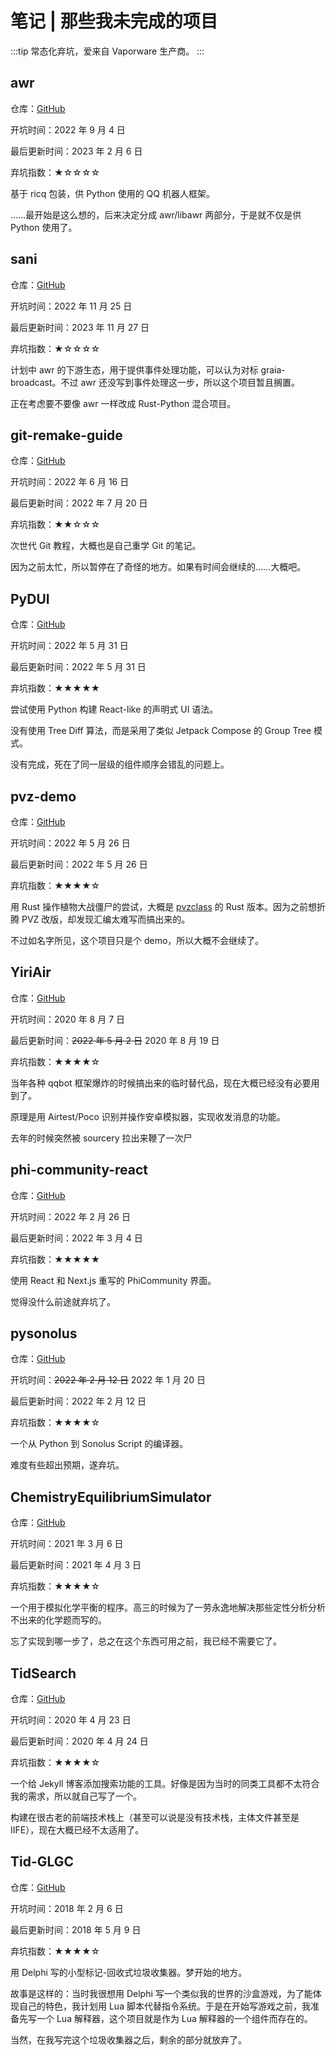 # 笔记 | 那些我未完成的项目

:::tip
常态化弃坑，爱来自 Vaporware 生产商。
:::


## awr

仓库：[GitHub](https://github.com/Wybxc/awr)

开坑时间：2022 年 9 月 4 日

最后更新时间：2023 年 2 月 6 日

弃坑指数：★☆☆☆☆

基于 ricq 包装，供 Python 使用的 QQ 机器人框架。

……最开始是这么想的，后来决定分成 awr/libawr 两部分，于是就不仅是供 Python 使用了。

## sani

仓库：[GitHub](https://github.com/Wybxc/sani)

开坑时间：2022 年 11 月 25 日

最后更新时间：2023 年 11 月 27 日

弃坑指数：★☆☆☆☆

计划中 awr 的下游生态，用于提供事件处理功能，可以认为对标 graia-broadcast。不过 awr 还没写到事件处理这一步，所以这个项目暂且搁置。

正在考虑要不要像 awr 一样改成 Rust-Python 混合项目。

## git-remake-guide

仓库：[GitHub](https://github.com/Wybxc/git-remake-guide)

开坑时间：2022 年 6 月 16 日

最后更新时间：2022 年 7 月 20 日

弃坑指数：★★☆☆☆

次世代 Git 教程，大概也是自己重学 Git 的笔记。

因为之前太忙，所以暂停在了奇怪的地方。如果有时间会继续的……大概吧。

## PyDUI

仓库：[GitHub](https://github.com/Wybxc/PyDUI)

开坑时间：2022 年 5 月 31 日

最后更新时间：2022 年 5 月 31 日

弃坑指数：★★★★★

尝试使用 Python 构建 React-like 的声明式 UI 语法。

没有使用 Tree Diff 算法，而是采用了类似 Jetpack Compose 的 Group Tree 模式。

没有完成，死在了同一层级的组件顺序会错乱的问题上。

## pvz-demo

仓库：[GitHub](https://github.com/Wybxc/pvz_demo)

开坑时间：2022 年 5 月 26 日

最后更新时间：2022 年 5 月 26 日

弃坑指数：★★★★☆

用 Rust 操作植物大战僵尸的尝试，大概是 [pvzclass](https://github.com/Lazuplis-Mei/pvzclass) 的 Rust 版本。因为之前想折腾 PVZ 改版，却发现汇编太难写而搞出来的。

不过如名字所见，这个项目只是个 demo，所以大概不会继续了。

## YiriAir

仓库：[GitHub](https://github.com/Wybxc/YiriAir)

开坑时间：2020 年 8 月 7 日

最后更新时间：<del>2022 年 5 月 2 日</del> 2020 年 8 月 19 日

弃坑指数：★★★★☆

当年各种 qqbot 框架爆炸的时候搞出来的临时替代品，现在大概已经没有必要用到了。

原理是用 Airtest/Poco 识别并操作安卓模拟器，实现收发消息的功能。

<HM>去年的时候突然被 sourcery 拉出来鞭了一次尸</HM>

## phi-community-react

仓库：[GitHub](https://github.com/Wybxc/phi-community-react)

开坑时间：2022 年 2 月 26 日

最后更新时间：2022 年 3 月 4 日

弃坑指数：★★★★★

使用 React 和 Next.js 重写的 PhiCommunity 界面。

觉得没什么前途就弃坑了。

## pysonolus

仓库：[GitHub](https://github.com/Wybxc/pysonolus)

开坑时间：<del>2022 年 2 月 12 日</del> 2022 年 1 月 20 日

最后更新时间：2022 年 2 月 12 日

弃坑指数：★★★★☆

一个从 Python 到 Sonolus Script 的编译器。

难度有些超出预期，遂弃坑。

## ChemistryEquilibriumSimulator

仓库：[GitHub](https://github.com/Wybxc/ChemistryEquilibriumSimulator)

开坑时间：2021 年 3 月 6 日

最后更新时间：2021 年 4 月 3 日

弃坑指数：★★★★☆

一个用于模拟化学平衡的程序。高三的时候为了一劳永逸地解决那些定性分析分析不出来的化学题而写的。

忘了实现到哪一步了，总之在这个东西可用之前，我已经不需要它了。

## TidSearch

仓库：[GitHub](https://github.com/Wybxc/TidSearch)

开坑时间：2020 年 4 月 23 日

最后更新时间：2020 年 4 月 24 日

弃坑指数：★★★★☆

一个给 Jekyll 博客添加搜索功能的工具。好像是因为当时的同类工具都不太符合我的需求，所以就自己写了一个。

构建在很古老的前端技术栈上（甚至可以说是没有技术栈，主体文件甚至是 IIFE），现在大概已经不太适用了。

## Tid-GLGC

仓库：[GitHub](https://github.com/Wybxc/Tid-GLGC)

开坑时间：2018 年 2 月 6 日

最后更新时间：2018 年 5 月 9 日

弃坑指数：★★★★☆

用 Delphi 写的小型标记-回收式垃圾收集器。梦开始的地方。

故事是这样的：当时我很想用 Delphi 写一个类似我的世界的沙盒游戏，为了能体现自己的特色，我计划用 Lua 脚本代替指令系统。于是在开始写游戏之前，我准备先写一个 Lua 解释器，这个项目就是作为 Lua 解释器的一个组件而存在的。

当然，在我写完这个垃圾收集器之后，剩余的部分就放弃了。
